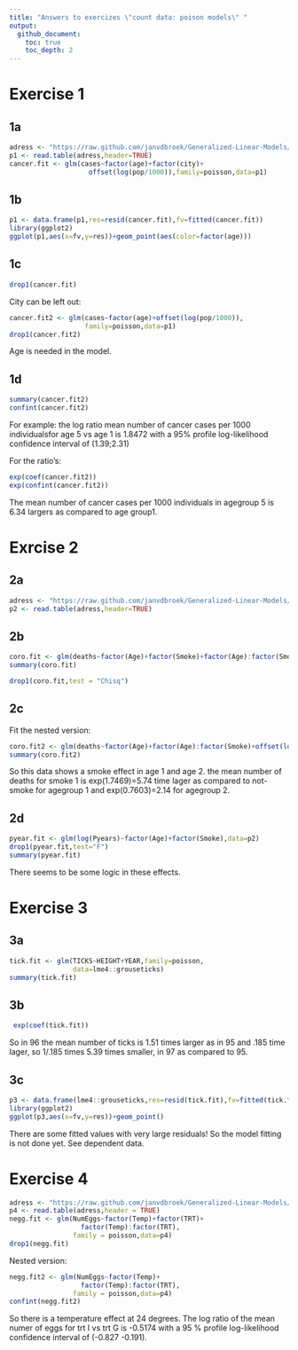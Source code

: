 ```yaml
---
title: "Answers to exercizes \"count data: poison models\" "
output:
  github_document:
    toc: true
    toc_depth: 2
---
```


# Exercise 1

## 1a
```r
adress <- "https://raw.github.com/janvdbroek/Generalized-Linear-Models/master/cancer"
p1 <- read.table(adress,header=TRUE)
cancer.fit <- glm(cases~factor(age)+factor(city)+
                    offset(log(pop/1000)),family=poisson,data=p1)
```
## 1b
```r
p1 <- data.frame(p1,res=resid(cancer.fit),fv=fitted(cancer.fit))
library(ggplot2)
ggplot(p1,aes(x=fv,y=res))+geom_point(aes(color=factor(age)))
```

## 1c
```r
drop1(cancer.fit)
```

City can be left out:
```r
cancer.fit2 <- glm(cases~factor(age)+offset(log(pop/1000)),
                   family=poisson,data=p1)
drop1(cancer.fit2)
```
Age is needed in the model.

## 1d
```r
summary(cancer.fit2)
confint(cancer.fit2)
```

For example: the log ratio mean number of cancer cases per 1000 individualsfor age 5 vs age 1 is 1.8472 with a 95% profile log-likelihood confidence interval of (1.39;2.31)

For the ratio's:
```r
exp(coef(cancer.fit2))
exp(confint(cancer.fit2))
```
The mean number of cancer cases per 1000 individuals in agegroup 5 is 6.34 largers as compared to age group1.

# Exrcise 2

## 2a
```r
adress <- "https://raw.github.com/janvdbroek/Generalized-Linear-Models/master/coronary"
p2 <- read.table(adress,header=TRUE)
```

## 2b
```r
coro.fit <- glm(deaths~factor(Age)+factor(Smoke)+factor(Age):factor(Smoke)+offset(log(Pyears)),family=poisson,data=p2)
summary(coro.fit)
```
```r
drop1(coro.fit,test = "Chisq")
```
## 2c
Fit the nested version:
```r
coro.fit2 <- glm(deaths~factor(Age)+factor(Age):factor(Smoke)+offset(log(Pyears)),family=poisson,data=p2)
summary(coro.fit2)
```
So this data shows a smoke effect in age 1 and age 2.
the mean number of deaths for smoke 1 is exp(1.7469)=5.74 time lager as compared to not-smoke for agegroup 1 and exp(0.7603)=2.14 for agegroup 2.

## 2d
```r
pyear.fit <- glm(log(Pyears)~factor(Age)+factor(Smoke),data=p2)
drop1(pyear.fit,test="F")
summary(pyear.fit)
```
There seems to be some logic in these effects.

# Exercise 3

## 3a

```r
tick.fit <- glm(TICKS~HEIGHT+YEAR,family=poisson,
                data=lme4::grouseticks)
summary(tick.fit)
```

## 3b
```r
 exp(coef(tick.fit))
```
So in 96 the mean number of ticks is 1.51 times larger as in 95 and .185 time lager, so 1/.185 times 5.39 times smaller, in 97 as compared to 95.

## 3c
```r
p3 <- data.frame(lme4::grouseticks,res=resid(tick.fit),fv=fitted(tick.fit))
library(ggplot2)
ggplot(p3,aes(x=fv,y=res))+geom_point()
```

There are some fitted values with very large residuals! So the model fitting is not done yet. See dependent data.

# Exercise 4

```r
adress <- "https://raw.github.com/janvdbroek/Generalized-Linear-Models/master/BeetleEggCrowding.txt"
p4 <- read.table(adress,header = TRUE)
negg.fit <- glm(NumEggs~factor(Temp)+factor(TRT)+
                  factor(Temp):factor(TRT),
                family = poisson,data=p4)
drop1(negg.fit)
```

Nested version:
```r
negg.fit2 <- glm(NumEggs~factor(Temp)+
                  factor(Temp):factor(TRT),
                family = poisson,data=p4)
confint(negg.fit2)
```

So there is a temperature effect at 24 degrees. The log ratio of the mean numer of eggs for trt I vs trt G is -0.5174 with a 95 % profile log-likelihood confidence interval of (-0.827 -0.191).


